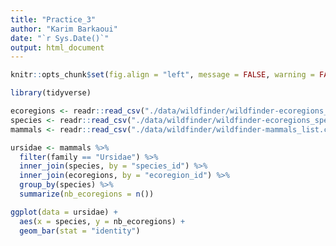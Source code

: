 ```yaml
---
title: "Practice_3"
author: "Karim Barkaoui"
date: "`r Sys.Date()`"
output: html_document
---
```


```r
knitr::opts_chunk$set(fig.align = "left", message = FALSE, warning = FALSE, paged.print = TRUE)
```

```r
library(tidyverse)
```

```r
ecoregions <- readr::read_csv("./data/wildfinder/wildfinder-ecoregions_list.csv")
species <- readr::read_csv("./data/wildfinder/wildfinder-ecoregions_species.csv")
mammals <- readr::read_csv("./data/wildfinder/wildfinder-mammals_list.csv")
```

```r
ursidae <- mammals %>%
  filter(family == "Ursidae") %>% 
  inner_join(species, by = "species_id") %>%
  inner_join(ecoregions, by = "ecoregion_id") %>%
  group_by(species) %>%
  summarize(nb_ecoregions = n())
```

```r
ggplot(data = ursidae) +
  aes(x = species, y = nb_ecoregions) +
  geom_bar(stat = "identity")
```

